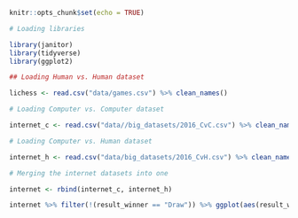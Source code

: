 ```r
knitr::opts_chunk$set(echo = TRUE)
```
```r
# Loading libraries

library(janitor)
library(tidyverse)
library(ggplot2)
```
```r
## Loading Human vs. Human dataset

lichess <- read.csv("data/games.csv") %>% clean_names()

# Loading Computer vs. Computer dataset

internet_c <- read.csv("data//big_datasets/2016_CvC.csv") %>% clean_names()

# Loading Computer vs. Human dataset

internet_h <- read.csv("data/big_datasets/2016_CvH.csv") %>% clean_names()

# Merging the internet datasets into one

internet <- rbind(internet_c, internet_h)
```
```r
internet %>% filter(!(result_winner == "Draw")) %>% ggplot(aes(result_winner, color = commentaries)) + geom_bar() + theme_minimal() + labs(title = "Wins According to Color") + xlab("Color") + ylab("Games Won")

```